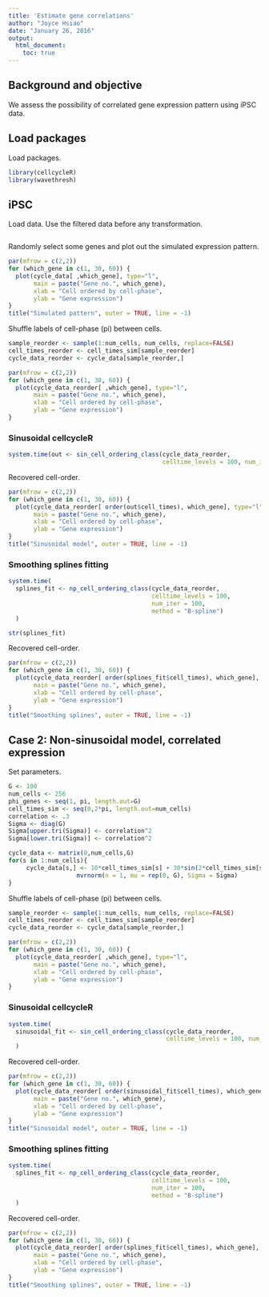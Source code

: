 ```yaml
---
title: 'Estimate gene correlations'
author: "Joyce Hsiao"
date: "January 26, 2016"
output: 
  html_document:
    toc: true
---
```


## Background and objective

We assess the possibility of correlated gene expression pattern using iPSC data.


## Load packages

Load packages.

```r
library(cellcycleR)
library(wavethresh)
```


## iPSC

Load data. Use the filtered data before any transformation.

```r
```

Randomly select some genes and plot out the simulated expression pattern.

```r
par(mfrow = c(2,2))
for (which_gene in c(1, 30, 60)) {
  plot(cycle_data[ ,which_gene], type="l", 
       main = paste("Gene no.", which_gene),
       xlab = "Cell ordered by cell-phase",
       ylab = "Gene expression")
}
title("Simulated pattern", outer = TRUE, line = -1)
```

Shuffle labels of cell-phase (pi) between cells.

```r
sample_reorder <- sample(1:num_cells, num_cells, replace=FALSE)
cell_times_reorder <- cell_times_sim[sample_reorder]
cycle_data_reorder <- cycle_data[sample_reorder,]

par(mfrow = c(2,2))
for (which_gene in c(1, 30, 60)) {
  plot(cycle_data_reorder[ ,which_gene], type="l", 
       main = paste("Gene no.", which_gene),
       xlab = "Cell ordered by cell-phase",
       ylab = "Gene expression")
}
```


### Sinusoidal cellcycleR 

```r
system.time(out <- sin_cell_ordering_class(cycle_data_reorder, 
                                           celltime_levels = 100, num_iter = 100) )
```

Recovered cell-order.

```r
par(mfrow = c(2,2))
for (which_gene in c(1, 30, 60)) {
  plot(cycle_data_reorder[ order(out$cell_times), which_gene], type="l", 
       main = paste("Gene no.", which_gene),
       xlab = "Cell ordered by cell-phase",
       ylab = "Gene expression")
}
title("Sinusoidal model", outer = TRUE, line = -1)
```


### Smoothing splines fitting

```r
system.time(
  splines_fit <- np_cell_ordering_class(cycle_data_reorder, 
                                        celltime_levels = 100, 
                                        num_iter = 100, 
                                        method = "B-spline")
  )

str(splines_fit)
```

Recovered cell-order.

```r
par(mfrow = c(2,2))
for (which_gene in c(1, 30, 60)) {
  plot(cycle_data_reorder[ order(splines_fit$cell_times), which_gene], type="l", 
       main = paste("Gene no.", which_gene),
       xlab = "Cell ordered by cell-phase",
       ylab = "Gene expression")
}
title("Smoothing splines", outer = TRUE, line = -1)
```


## Case 2: Non-sinusoidal model, correlated expression

Set parameters.

```r
G <- 100
num_cells <- 256
phi_genes <- seq(1, pi, length.out=G)
cell_times_sim <- seq(0,2*pi, length.out=num_cells)
correlation <- .3
Sigma <- diag(G)
Sigma[upper.tri(Sigma)] <- correlation^2
Sigma[lower.tri(Sigma)] <- correlation^2

cycle_data <- matrix(0,num_cells,G)
for(s in 1:num_cells){
  	 cycle_data[s,] <- 10*cell_times_sim[s] + 30*sin(2*cell_times_sim[s] + phi_genes) + 
  	               mvrnorm(n = 1, mu = rep(0, G), Sigma = Sigma)
}
```

Shuffle labels of cell-phase (pi) between cells.

```r
sample_reorder <- sample(1:num_cells, num_cells, replace=FALSE)
cell_times_reorder <- cell_times_sim[sample_reorder]
cycle_data_reorder <- cycle_data[sample_reorder,]

par(mfrow = c(2,2))
for (which_gene in c(1, 30, 60)) {
  plot(cycle_data_reorder[ ,which_gene], type="l", 
       main = paste("Gene no.", which_gene),
       xlab = "Cell ordered by cell-phase",
       ylab = "Gene expression")
}
```


### Sinusoidal cellcycleR 

```r
system.time(
  sinusoidal_fit <- sin_cell_ordering_class(cycle_data_reorder, 
                                            celltime_levels = 100, num_iter = 100) 
  )
```


Recovered cell-order.

```r
par(mfrow = c(2,2))
for (which_gene in c(1, 30, 60)) {
  plot(cycle_data_reorder[ order(sinusoidal_fit$cell_times), which_gene], type="l", 
       main = paste("Gene no.", which_gene),
       xlab = "Cell ordered by cell-phase",
       ylab = "Gene expression")
}
title("Sinusoidal model", outer = TRUE, line = -1)
```


### Smoothing splines fitting

```r
system.time(
  splines_fit <- np_cell_ordering_class(cycle_data_reorder, 
                                        celltime_levels = 100, 
                                        num_iter = 100, 
                                        method = "B-spline")
  )
```

Recovered cell-order.

```r
par(mfrow = c(2,2))
for (which_gene in c(1, 30, 60)) {
  plot(cycle_data_reorder[ order(splines_fit$cell_times), which_gene], type="l", 
       main = paste("Gene no.", which_gene),
       xlab = "Cell ordered by cell-phase",
       ylab = "Gene expression")
}
title("Smoothing splines", outer = TRUE, line = -1)
```





